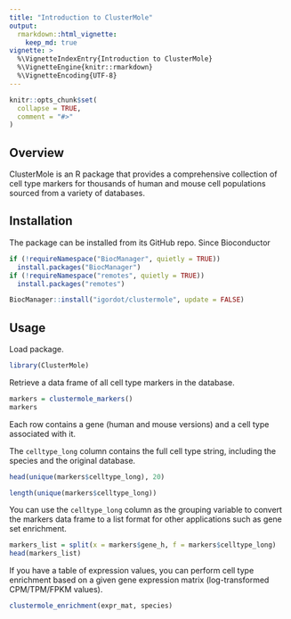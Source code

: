 ```yaml
---
title: "Introduction to ClusterMole"
output:
  rmarkdown::html_vignette:
    keep_md: true
vignette: >
  %\VignetteIndexEntry{Introduction to ClusterMole}
  %\VignetteEngine{knitr::rmarkdown}
  %\VignetteEncoding{UTF-8}
---
```


```r
knitr::opts_chunk$set(
  collapse = TRUE,
  comment = "#>"
)
```

## Overview

ClusterMole is an R package that provides a comprehensive collection of cell type markers for thousands of human and mouse cell populations sourced from a variety of databases.

## Installation

The package can be installed from its GitHub repo. Since Bioconductor

```r
if (!requireNamespace("BiocManager", quietly = TRUE))
  install.packages("BiocManager")
if (!requireNamespace("remotes", quietly = TRUE))
  install.packages("remotes")

BiocManager::install("igordot/clustermole", update = FALSE)
```

## Usage

Load package.

```r
library(ClusterMole)
```

Retrieve a data frame of all cell type markers in the database.

```r
markers = clustermole_markers()
markers
```

Each row contains a gene (human and mouse versions) and a cell type associated with it.

The `celltype_long` column contains the full cell type string, including the species and the original database.

```r
head(unique(markers$celltype_long), 20)
```

```r
length(unique(markers$celltype_long))
```

You can use the `celltype_long` column as the grouping variable to convert the markers data frame to a list format for other applications such as gene set enrichment.

```r
markers_list = split(x = markers$gene_h, f = markers$celltype_long)
head(markers_list)
```

If you have a table of expression values, you can perform cell type enrichment based on a given gene expression matrix (log-transformed CPM/TPM/FPKM values).

```r
clustermole_enrichment(expr_mat, species)
```


